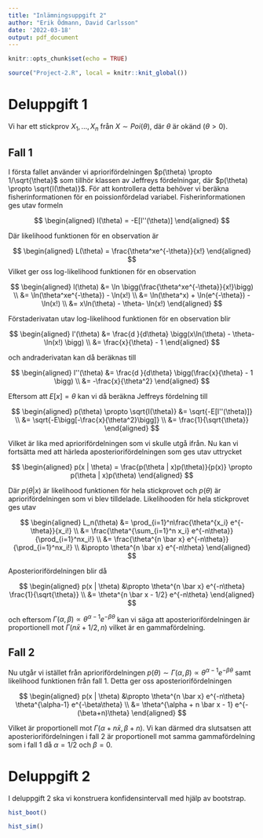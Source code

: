 ```yaml
---
title: "Inlämningsuppgift 2"
author: "Erik Ödmann, David Carlsson"
date: '2022-03-18'
output: pdf_document
---
```


```r
knitr::opts_chunk$set(echo = TRUE)
```

```r
source("Project-2.R", local = knitr::knit_global())
```

\renewcommand{\figurename}{Figur}

# Deluppgift 1

Vi har ett stickprov $X_1,...,X_n$ från $X \sim Poi(\theta)$, där $\theta$ är okänd $(\theta>0)$.

## Fall 1

I första fallet använder vi apriorifördelningen $p(\theta) \propto 1/\sqrt{\theta}$ som tillhör klassen av Jeffreys fördelningar, där $p(\theta) \propto \sqrt{I(\theta)}$. För att kontrollera detta behöver vi beräkna fisherinformationen för en poissionfördelad variabel. Fisherinformationen ges utav formeln

$$
\begin{aligned}
  I(\theta) = -E[l''(\theta)]
\end{aligned}
$$

Där likelihood funktionen för en observation är

$$
\begin{aligned}
  L(\theta) = \frac{\theta^xe^{-\theta}}{x!}
\end{aligned}
$$ Vilket ger oss log-likelihood funktionen för en observation

$$
\begin{aligned}
  l(\theta) &= \ln \bigg(\frac{\theta^xe^{-\theta}}{x!}\bigg) \\
            &= \ln(\theta^xe^{-\theta}) - \ln(x!) \\
            &= \ln(\theta^x) + \ln(e^{-\theta}) - \ln(x!) \\
            &= x\ln(\theta) - \theta- \ln(x!) 
\end{aligned}
$$

Förstaderivatan utav log-likelihood funktionen för en observation blir

$$
\begin{aligned}
  l'(\theta) &= \frac{d }{d\theta} \bigg(x\ln(\theta) - \theta- \ln(x!) \bigg) \\
             &= \frac{x}{\theta} - 1
\end{aligned}
$$

och andraderivatan kan då beräknas till

$$
\begin{aligned}
  l''(\theta) &= \frac{d }{d\theta} \bigg(\frac{x}{\theta} - 1 \bigg) \\
              &= -\frac{x}{\theta^2}
\end{aligned}
$$

Eftersom att $E[x] = \theta$ kan vi då beräkna Jeffreys fördelning till

$$
\begin{aligned}
  p(\theta) \propto \sqrt{I(\theta)} &= \sqrt{-E[l''(\theta)]} \\ 
            &= \sqrt{-E\bigg[-\frac{x}{\theta^2}\bigg]} \\
            &= \frac{1}{\sqrt{\theta}}
\end{aligned}
$$

Vilket är lika med apriorifördelningen som vi skulle utgå ifrån. Nu kan vi fortsätta med att härleda aposteriorifördelningen som ges utav uttrycket

$$
\begin{aligned}
  p(x | \theta) = \frac{p(\theta | x)p(\theta)}{p(x)} \propto p(\theta | x)p(\theta)
\end{aligned}
$$

Där $p(\theta | x)$ är likelihood funktionen för hela stickprovet och $p(\theta)$ är apriorifördelningen som vi blev tilldelade. Likelihooden för hela stickprovet ges utav

$$
\begin{aligned}
  L_n(\theta) &= \prod_{i=1}^n\frac{\theta^{x_i} e^{-\theta}}{x_i!} \\
              &= \frac{\theta^{\sum_{i=1}^n x_i} e^{-n\theta}}{\prod_{i=1}^nx_i!} \\
              &= \frac{\theta^{n \bar x} e^{-n\theta}}{\prod_{i=1}^nx_i!} \\
              &\propto \theta^{n \bar x} e^{-n\theta}
\end{aligned}
$$

Aposteriorifördelningen blir då

$$
\begin{aligned}
  p(x | \theta) &\propto \theta^{n \bar x} e^{-n\theta} \frac{1}{\sqrt{\theta}} \\
                &= \theta^{n \bar x - 1/2} e^{-n\theta}
\end{aligned}
$$

och eftersom $\Gamma(\alpha, \beta) \propto \theta^{\alpha-1} e^{-\beta\theta}$ kan vi säga att aposteriorifördelningen är proportionell mot $\Gamma(n\bar x + 1/2, n)$ vilket är en gammafördelning.

## Fall 2

Nu utgår vi istället från apriorifördelningen $p(\theta) \sim \Gamma(\alpha, \beta) \propto \theta^{\alpha-1} e^{-\beta\theta}$ samt likelihood funktionen från fall 1. Detta ger oss aposteriorifördelningen

$$
\begin{aligned}
  p(x | \theta) &\propto \theta^{n \bar x} e^{-n\theta} \theta^{\alpha-1} e^{-\beta\theta} \\
                &= \theta^{\alpha + n \bar x - 1} e^{-(\beta+n)\theta}
\end{aligned}
$$

Vilket är proportionell mot $\Gamma(\alpha + n\bar x, \beta + n)$. Vi kan därmed dra slutsatsen att aposteriorifördelningen i fall 2 är proportionell mot samma gammafördelning som i fall 1 då $\alpha=1/2$ och $\beta=0$.

\pagebreak

# Deluppgift 2

I deluppgift 2 ska vi konstruera konfidensintervall med hjälp av bootstrap.

```r
hist_boot()
```

```r
hist_sim()
```
